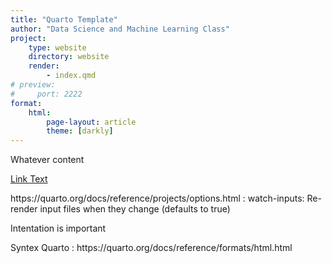 ```yaml
---
title: "Quarto Template"
author: "Data Science and Machine Learning Class"
project: 
    type: website
    directory: website
    render:
        - index.qmd
# preview: 
#     port: 2222
format: 
    html:
        page-layout: article
        theme: [darkly]
---
```


Whatever content

[Link Text](https://wifo.ac.at){target="_blank" .myLink}


https://quarto.org/docs/reference/projects/options.html : watch-inputs: Re-render input files when they change (defaults to true)

Intentation is important

Syntex Quarto : https://quarto.org/docs/reference/formats/html.html